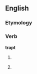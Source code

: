 ==English==

===Etymology===
{{suffix|trap|t}}

===Verb===
'''trapt'''

# {{archaic}} {{past of|[[trap]]}}
# {{archaic}} {{alternative form of|[[trapped]]}}